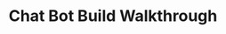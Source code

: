 ---
title: 'Chat Bot Build Walkthrough'
slug: 'chatbot-solution'
contentType: 'VideoContent'
contentSrc: 'Y8o3GqUbZro'
---